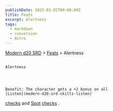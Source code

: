 ```yaml
---
publishDate: 2023-01-02T00:00:00Z
title: Feats
excerpt: Alertness
tags:
  - markdown
  - conversion
  - Astro
---
```


[Modern d20 SRD](/#modernD20) >
[Feats](modern-d20-srd-feats-index) > Alertness

##

    Alertness




    Benefit: The character gets a +2 bonus on all
    [Listen](modern-d20-srd-skills-listen)

[checks](modern-d20-srd-skills-skill-basics-php#skill-check-index)
and
[Spot](modern-d20-srd-skills-spot)
[checks](modern-d20-srd-skills-skill-basics-php#skill-check-index)
.
